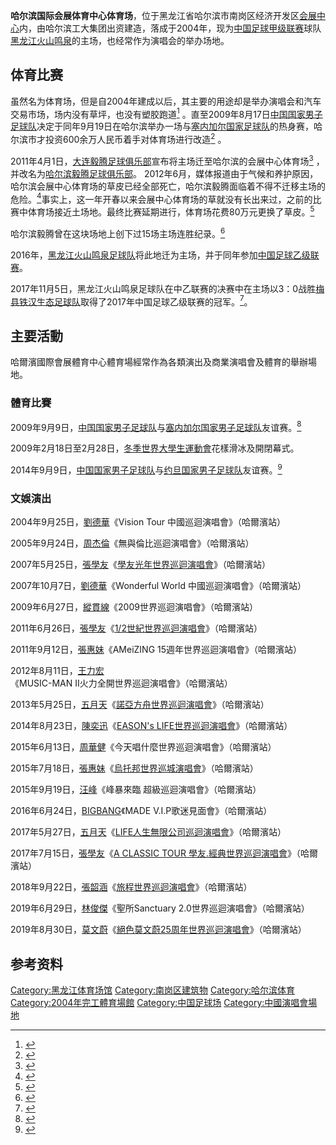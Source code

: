 {{Infobox_Stadium 
| stadium_name = 哈尔滨国际会展体育中心体育场
| location = [[中华人民共和国|中华人民共和国]][[黑龙江省|黑龙江省]][[哈尔滨市|哈尔滨市]][[南岗区|南岗区]]
| broke_ground = 
| opened = 2004年
| owner = {{flagicon|PRC}}[[哈尔滨市|哈尔滨市人民政府]]
| operator =
| pitch_size =
| tenants = [[哈尔滨毅腾|哈尔滨毅腾]]（2011-2015）<br> [[黑龙江火山鸣泉|黑龙江火山鸣泉]]（2016-）
| seating_capacity = <center>48,000<ref>{{Cite web |url=http://www.worldofstadiums.com/asia/china/heilongjiang/harbin-international-convention-and-exhibition-centre-stadium/ |title=存档副本 |accessdate=2017-06-14 |archive-date=2017-02-02 |archive-url=https://web.archive.org/web/20170202004052/http://www.worldofstadiums.com/asia/china/heilongjiang/harbin-international-convention-and-exhibition-centre-stadium/ |dead-url=no }}</ref></center> 
}}
'''哈尔滨国际会展体育中心体育场'''，位于黑龙江省哈尔滨市南岗区经济开发区[[哈尔滨国际会展中心|会展中心]]内，由哈尔滨工大集团出资建造，落成于2004年，现为[[中国足球甲级联赛|中国足球甲级联赛]]球队[[黑龙江火山鸣泉|黑龙江火山鸣泉]]的主场，也经常作为演唱会的举办场地。

== 体育比赛 ==
虽然名为体育场，但是自2004年建成以后，其主要的用途却是举办演唱会和汽车交易市场，场内没有草坪，也没有塑胶跑道<ref>{{cite news|title=黑龙江首次举办国际A级足球赛事 中国队迎战塞纳加尔队|url=http://sports.dbw.cn/system/2009/08/19/052066635.shtml|accessdate=2012-03-09|newspaper=东北网|date=2009-08-19|archive-date=2016-03-08|archive-url=https://web.archive.org/web/20160308025609/http://sports.dbw.cn/system/2009/08/19/052066635.shtml|dead-url=yes}}</ref> 。直至2009年8月17日[[中国国家男子足球队|中国国家男子足球队]]决定于同年9月19日在哈尔滨举办一场与[[塞内加尔国家足球队|塞内加尔国家足球队]]的热身赛，哈尔滨市才投资600余万人民币着手对体育场进行改造<ref>{{cite news|title=哈城巨额投入迎比赛 国脚能否全力对待比赛|url=http://sports.hsw.cn/system/2009/09/09/050300805.shtml|accessdate=2012-03-09|newspaper=华商网-华商报|date=2009-09-09|deadurl=yes|archiveurl=https://web.archive.org/web/20160311172146/http://sports.hsw.cn/system/2009/09/09/050300805.shtml|archivedate=2016-03-11}}</ref> 。

2011年4月1日，[[大连毅腾足球俱乐部|大连毅腾足球俱乐部]]宣布将主场迁至哈尔滨的会展中心体育场<ref>{{cite news|title=毅腾将回归哈尔滨 主场定国际会展中心体育场|url=http://news.cnball.net/2011/0401/3407.shtml|accessdate=2012-03-09|newspaper=中足网|date=2011-04-01|archive-url=https://web.archive.org/web/20160306145111/http://news.cnball.net/2011/0401/3407.shtml|archive-date=2016-03-06|dead-url=yes}}</ref> ，并改名为[[哈尔滨毅腾足球俱乐部|哈尔滨毅腾足球俱乐部]]。
2012年6月，媒体报道由于气候和养护原因，哈尔滨会展中心体育场的草皮已经全部死亡，哈尔滨毅腾面临着不得不迁移主场的危险。<ref>{{cite news|title=哈尔滨会展中心草皮死亡 毅腾恐失主场回迁大连|url=http://sports.sohu.com/20120619/n346037801.shtml|accessdate=2012-06-21|newspaper=搜狐体育|date=2012-06-19|archive-date=2019-06-05|archive-url=https://web.archive.org/web/20190605190825/http://sports.sohu.com/20120619/n346037801.shtml|dead-url=no}}</ref>事实上，这一年开春以来会展中心体育场的草就没有长出来过，之前的比赛中体育场接近土场地。最终比赛延期进行，体育场花费80万元更换了草皮。<ref>{{cite news|title=哈尔滨高端体育场草皮死亡 毅腾队比赛无奈推迟|url=http://sports.sohu.com/20120713/n348080371.shtml|accessdate=2012-12-16|newspaper=搜狐体育|date=2012-07-13|archive-date=2019-06-09|archive-url=https://web.archive.org/web/20190609150902/http://sports.sohu.com/20120713/n348080371.shtml|dead-url=no}}</ref>

哈尔滨毅腾曾在这块场地上创下过15场主场连胜纪录。<ref>{{cite news|title=最牛主场2年无人能征服？ 毅腾潜伏中看到冲超希望|url=http://sports.enorth.com.cn/system/2012/07/30/009729889.shtml|accessdate=2012-12-16|newspaper=2012-07-30|date=北方网|archive-date=2016-03-07|archive-url=https://web.archive.org/web/20160307060028/http://sports.enorth.com.cn/system/2012/07/30/009729889.shtml|dead-url=no}}</ref>

2016年，[[黑龙江火山鸣泉足球俱乐部|黑龙江火山鸣泉足球队]]将此地迁为主场，并于同年参加[[2016年中国足球乙级联赛|中国足球乙级联赛]]。

2017年11月5日，黑龙江火山鸣泉足球队在中乙联赛的决赛中在主场以3：0战胜[[梅州市梅县区铁汉足球俱乐部|梅县铁汉生态足球队]]取得了2017年中国足球乙级联赛的冠军。<ref>{{cite web|title=黑龙江火山鸣泉登顶中乙联赛冠军|url=http://heilongjiang.dbw.cn/system/2017/11/05/057826526.shtml|publisher=东北网|accessdate=2017-11-05|archive-date=2019-06-21|archive-url=https://web.archive.org/web/20190621200513/https://heilongjiang.dbw.cn/system/2017/11/05/057826526.shtml|dead-url=no}}</ref>。

== 主要活動 ==
哈爾濱國際會展體育中心體育場經常作為各類演出及商業演唱會及體育的舉辦場地。
=== 體育比賽 ===

2009年9月9日，[[中国国家男子足球队|中国国家男子足球队]]与[[塞内加尔国家男子足球队|塞内加尔国家男子足球队]]友谊赛。<ref>{{cite news|title=
曲波姜宁连失破门良机，中国0-0塞内加尔遭连平|url=
http://sports.163.com/special/00053N4S/gzsnje.html|accessdate=
2018-03-02|archive-date=
2019-06-10|archive-url=
https://web.archive.org/web/20190610105630/http://sports.163.com/special/00053N4S/gzsnje.html|dead-url=
no}}</ref>

2009年2月18日至2月28日，[[2009年冬季世界大學生運動會|冬季世界大學生運動會]]花樣滑冰及開閉幕式。

2014年9月9日，[[中国国家男子足球队|中国国家男子足球队]]与[[約旦國家足球隊|约旦国家男子足球队]]友谊赛。<ref>{{cite news|title=
国足1-1约旦 郜林激情庆祝进球|url=
http://sports.iqilu.com/zuqiu/2014/0910/2135046.shtml#1|accessdate=
2018-03-02|archive-date=
2019-06-04|archive-url=
https://web.archive.org/web/20190604083202/http://sports.iqilu.com/zuqiu/2014/0910/2135046.shtml#1|dead-url=
no}}</ref>

=== 文娛演出 ===
2004年9月25日，[[劉德華|劉德華]]《Vision Tour 中國巡迴演唱會》（哈爾濱站）

2005年9月24日，[[周杰倫|周杰倫]]《無與倫比巡迴演唱會》（哈爾濱站）

2007年5月25日，[[張學友|張學友]]《[[學友光年世界巡迴演唱會|學友光年世界巡迴演唱會]]》（哈爾濱站）

2007年10月7日，[[劉德華|劉德華]]《Wonderful World 中國巡迴演唱會》（哈爾濱站）

2009年6月27日，[[縱貫線_(樂團)|縱貫線]]《2009世界巡迴演唱會》（哈爾濱站）

2011年6月26日，[[張學友|張學友]]《[[張學友1/2世紀世界巡迴演唱會|1/2世紀世界巡迴演唱會]]》（哈爾濱站）

2011年9月12日，[[張惠妹|張惠妹]]《AMeiZING 15週年世界巡迴演唱會》（哈爾濱站）

2012年8月11日，[[王力宏|王力宏]]《MUSIC-MAN Ⅱ火力全開世界巡迴演唱會》（哈爾濱站）

2013年5月25日，[[五月天|五月天]]《[[五月天諾亞方舟世界巡迴演唱會|諾亞方舟世界巡迴演唱會]]》（哈爾濱站）

2014年8月23日，[[陳奕迅|陳奕迅]]《[[EASON's_LIFE世界巡迴演唱會|EASON's LIFE世界巡迴演唱會]]》（哈爾濱站）

2015年6月13日，[[周華健|周華健]]《今天唱什麼世界巡迴演唱會》（哈爾濱站）

2015年7月18日，[[張惠妹|張惠妹]]《[[烏托邦世界巡城演唱會|烏托邦世界巡城演唱會]]》（哈爾濱站）

2015年9月19日，[[汪峰|汪峰]]《峰暴來臨 超級巡迴演唱會》（哈爾濱站）

2016年6月24日，[[BIGBANG|BIGBANG]]《MADE V.I.P歌迷見面會》（哈爾濱站）

2017年5月27日，[[五月天|五月天]]《[[五月天LIFE人生無限公司巡迴演唱會|LIFE人生無限公司巡迴演唱會]]》（哈爾濱站）

2017年7月15日，[[張學友|張學友]]《[[A_CLASSIC_TOUR_學友.經典世界巡迴演唱會|A CLASSIC TOUR 學友.經典世界巡迴演唱會]]》（哈爾濱站）

2018年9月22日，[[張韶涵|張韶涵]]《[[旅程世界巡迴演唱會|旅程世界巡迴演唱會]]》（哈爾濱站）

2019年6月29日，[[林俊傑|林俊傑]]《聖所Sanctuary 2.0世界巡迴演唱會》（哈爾濱站）

2019年8月30日，[[莫文蔚|莫文蔚]]《[[絕色莫文蔚25周年世界巡迴演唱會|絕色莫文蔚25周年世界巡迴演唱會]]》（哈爾濱站）

==参考资料==
{{reflist}}

{{亞洲運動會主場館}}

[[Category:黑龙江体育场馆|Category:黑龙江体育场馆]]
[[Category:南岗区建筑物|Category:南岗区建筑物]]
[[Category:哈尔滨体育|Category:哈尔滨体育]]
[[Category:2004年完工體育場館|Category:2004年完工體育場館]]
[[Category:中国足球场|Category:中国足球场]]
[[Category:中國演唱會場地|Category:中國演唱會場地]]